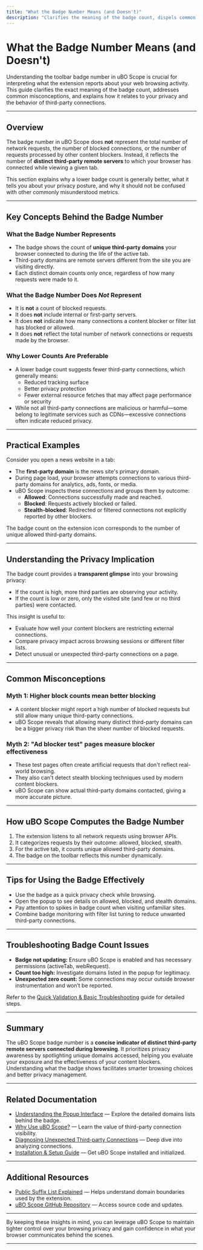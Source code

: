 ```yaml
---
title: "What the Badge Number Means (and Doesn't)"
description: "Clarifies the meaning of the badge count, dispels common misconceptions, and explains its significance for evaluating third-party connections. Explains why a lower badge count is generally preferable and how it reflects privacy posture."
---
```


# What the Badge Number Means (and Doesn't)

Understanding the toolbar badge number in uBO Scope is crucial for interpreting what the extension reports about your web browsing activity. This guide clarifies the exact meaning of the badge count, addresses common misconceptions, and explains how it relates to your privacy and the behavior of third-party connections.

---

## Overview

The badge number in uBO Scope does **not** represent the total number of network requests, the number of blocked connections, or the number of requests processed by other content blockers. Instead, it reflects the number of **distinct third-party remote servers** to which your browser has connected while viewing a given tab.

This section explains why a lower badge count is generally better, what it tells you about your privacy posture, and why it should not be confused with other commonly misunderstood metrics.

---

## Key Concepts Behind the Badge Number

### What the Badge Number Represents

- The badge shows the count of **unique third-party domains** your browser connected to during the life of the active tab.
- Third-party domains are remote servers different from the site you are visiting directly.
- Each distinct domain counts only once, regardless of how many requests were made to it.

### What the Badge Number Does *Not* Represent

- It is **not** a count of blocked requests.
- It does **not** include internal or first-party servers.
- It does **not** indicate how many connections a content blocker or filter list has blocked or allowed.
- It does **not** reflect the total number of network connections or requests made by the browser.

### Why Lower Counts Are Preferable

- A lower badge count suggests fewer third-party connections, which generally means:
  - Reduced tracking surface
  - Better privacy protection
  - Fewer external resource fetches that may affect page performance or security
- While not all third-party connections are malicious or harmful—some belong to legitimate services such as CDNs—excessive connections often indicate reduced privacy.

---

## Practical Examples

Consider you open a news website in a tab:

- The **first-party domain** is the news site's primary domain.
- During page load, your browser attempts connections to various third-party domains for analytics, ads, fonts, or media.
- uBO Scope inspects these connections and groups them by outcome:
  - **Allowed**: Connections successfully made and reached.
  - **Blocked**: Requests actively blocked or failed.
  - **Stealth-blocked**: Redirected or filtered connections not explicitly reported by other blockers.

The badge count on the extension icon corresponds to the number of unique allowed third-party domains.

---

## Understanding the Privacy Implication

The badge count provides a **transparent glimpse** into your browsing privacy:

- If the count is high, more third parties are observing your activity.
- If the count is low or zero, only the visited site (and few or no third parties) were contacted.

This insight is useful to:

- Evaluate how well your content blockers are restricting external connections.
- Compare privacy impact across browsing sessions or different filter lists.
- Detect unusual or unexpected third-party connections on a page.


---

## Common Misconceptions

### Myth 1: Higher block counts mean better blocking

- A content blocker might report a high number of blocked requests but still allow many unique third-party connections.
- uBO Scope reveals that allowing many distinct third-party domains can be a bigger privacy risk than the sheer number of blocked requests.

### Myth 2: "Ad blocker test" pages measure blocker effectiveness

- These test pages often create artificial requests that don't reflect real-world browsing.
- They also can't detect stealth blocking techniques used by modern content blockers.
- uBO Scope can show actual third-party domains contacted, giving a more accurate picture.

---

## How uBO Scope Computes the Badge Number

1. The extension listens to all network requests using browser APIs.
2. It categorizes requests by their outcome: allowed, blocked, stealth.
3. For the active tab, it counts unique allowed third-party domains.
4. The badge on the toolbar reflects this number dynamically.


---

## Tips for Using the Badge Effectively

- Use the badge as a quick privacy check while browsing.
- Open the popup to see details on allowed, blocked, and stealth domains.
- Pay attention to spikes in badge count when visiting unfamiliar sites.
- Combine badge monitoring with filter list tuning to reduce unwanted third-party connections.

---

## Troubleshooting Badge Count Issues

- **Badge not updating:** Ensure uBO Scope is enabled and has necessary permissions (activeTab, webRequest).
- **Count too high:** Investigate domains listed in the popup for legitimacy.
- **Unexpected zero count:** Some connections may occur outside browser instrumentation and won’t be reported.

Refer to the [Quick Validation & Basic Troubleshooting](https://your_docs_link/getting-started/first-use-configuration/quick-validation) guide for detailed steps.

---

## Summary

The uBO Scope badge number is a **concise indicator of distinct third-party remote servers connected during browsing**. It prioritizes privacy awareness by spotlighting unique domains accessed, helping you evaluate your exposure and the effectiveness of your content blockers. Understanding what the badge shows facilitates smarter browsing choices and better privacy management.

---

## Related Documentation

- [Understanding the Popup Interface](https://your_docs_link/guides/getting-started-usage/understanding-popup) — Explore the detailed domains lists behind the badge.
- [Why Use uBO Scope?](https://your_docs_link/overview/getting-started-essentials/value-proposition) — Learn the value of third-party connection visibility.
- [Diagnosing Unexpected Third-party Connections](https://your_docs_link/guides/advanced-troubleshooting-analysis/diagnosing-privacy-leaks) — Deep dive into analyzing connections.
- [Installation & Setup Guide](https://your_docs_link/guides/getting-started-usage/install-setup) — Get uBO Scope installed and initialized.

---

## Additional Resources

- [Public Suffix List Explained](https://publicsuffix.org/) — Helps understand domain boundaries used by the extension.
- [uBO Scope GitHub Repository](https://github.com/gorhill/uBO-Scope) — Access source code and updates.

---

By keeping these insights in mind, you can leverage uBO Scope to maintain tighter control over your browsing privacy and gain confidence in what your browser communicates behind the scenes.

---